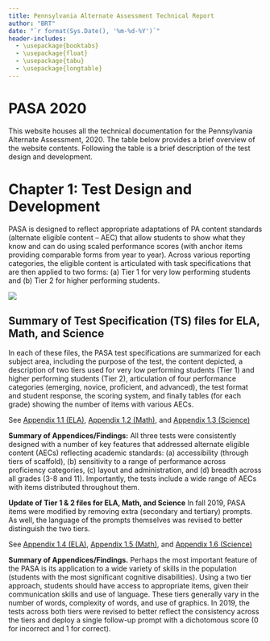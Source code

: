 ```yaml
---
title: Pennsylvania Alternate Assessment Technical Report
author: "BRT"
date: "`r format(Sys.Date(), '%m-%d-%Y')`"
header-includes:
  - \usepackage{booktabs}
  - \usepackage{float}
  - \usepackage{tabu}
  - \usepackage{longtable}
---
```


# PASA 2020

This website houses all the technical documentation for the Pennsylvania Alternate Assessment, 2020. The table below provides a brief overview of the website contents. Following the table is a brief description of the test design and development.




# Chapter 1: Test Design and Development 
PASA is designed to reflect appropriate adaptations of PA content standards (alternate eligible content – AEC) that allow students to show what they know and can do using scaled performance scores (with anchor items providing comparable forms from year to year). Across various reporting categories, the eligible content is articulated with task specifications that are then applied to two forms: (a) Tier 1 for very low performing students and (b) Tier 2 for higher performing students.

![](image/table_reading.png)

## Summary of Test Specification (TS) files for ELA, Math, and Science

In each of these files, the PASA test specifications are summarized for each subject area, including the purpose of the test, the content depicted, a description of two tiers used for very low performing students (Tier 1) and higher performing students (Tier 2), articulation of four performance categories (emerging, novice, proficient, and advanced), the test format and student response, the scoring system, and finally tables (for each grade) showing the number of items with various AECs.

See [Appendix 1.1 (ELA)](appendix/App1.1_PASA_ELA1prompt.pdf), [Appendix 1.2 (Math)](appendix/App1.2_PASAMath_1prompt.pdf), and [Appendix 1.3 (Science)](appendix/App1.3_PASA_Science_1prompt.pdf)

**Summary of Appendices/Findings:**  All three tests were consistently designed with a number of key features that addressed alternate eligible content (AECs) reflecting academic standards: (a) accessibility (through tiers of scaffold), (b) sensitivity to a range of performance across proficiency categories, (c) layout and administration, and (d) breadth across all grades (3-8 and 11). Importantly, the tests include a wide range of AECs with items distributed throughout them.

**Update of Tier 1 & 2 files for ELA, Math, and Science**
In fall 2019, PASA items were modified by removing extra (secondary and tertiary) prompts. As well, the language of the prompts themselves was revised to better distinguish the two tiers.

See [Appendix 1.4 (ELA)](appendix/App1.4_Tier12_ELA.pdf), [Appendix 1.5 (Math)](appendix/App1.5_Tier12_Math.pdf), and [Appendix 1.6 (Science)](appendix/App1.6_Tier12_Science.pdf)

**Summary of Appendices/Findings.**  Perhaps the most important feature of the PASA is its application to a wide variety of skills in the population (students with the most significant cognitive disabilities). Using a two tier approach, students should have access to appropriate items, given their communication skills and use of language. These tiers generally vary in the number of words, complexity of words, and use of graphics. In 2019, the tests across both tiers were revised to better reflect the consistency across the tiers and deploy a single follow-up prompt with a dichotomous score (0 for incorrect and 1 for correct).